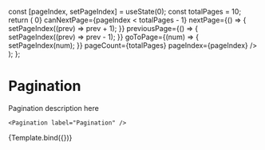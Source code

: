 

<Meta title="Base/Pagination" component={Pagination} />

  const [pageIndex, setPageIndex] = useState(0);
  const totalPages = 10;
  return (
    <Pagination
      canPreviousPage={pageIndex > 0}
      canNextPage={pageIndex < totalPages - 1}
      nextPage={() => {
        setPageIndex((prev) => prev + 1);
      }}
      previousPage={() => {
        setPageIndex((prev) => prev - 1);
      }}
      goToPage={(num) => {
        setPageIndex(num);
      }}
      pageCount={totalPages}
      pageIndex={pageIndex}
    />
  );
};

# Pagination

Pagination description here

```tsx
<Pagination label="Pagination" />
```

<Canvas>
  <Story name="Pagination">{Template.bind({})}</Story>
</Canvas>

<ArgsTable story="Pagination" />
